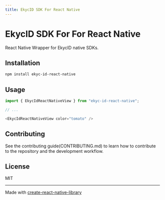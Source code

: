 ```yaml
---
title: EkycID SDK For React Native
---
```


# EkycID SDK For For React Native

React Native Wrapper for EkycID native SDKs.
## Installation

```sh
npm install ekyc-id-react-native
```

## Usage

```js
import { EkycIdReactNativeView } from "ekyc-id-react-native";

// ...

<EkycIdReactNativeView color="tomato" />
```

## Contributing

See the contributing guide(CONTRIBUTING.md) to learn how to contribute to the repository and the development workflow.

## License

MIT

---

Made with [create-react-native-library](https://github.com/callstack/react-native-builder-bob)